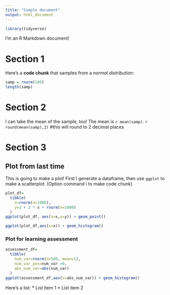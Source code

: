```yaml
---
title: "Simple document"
output: html_document
---
```

```r
library(tidyverse)
```


I'm an R Markdown document! 

# Section 1

Here's a **code chunk** that samples from 
a _normal distribution_:

```r
samp = rnorm(100)
length(samp)
```

# Section 2

I can take the mean of the sample, too!
The mean is `r mean(samp)`.
`r round(mean(samp),2)` #this will round to 2 decimal places

# Section 3

## Plot from last time

This is going to make a plot! First I generate a dataframe, then use `ggplot` to make a scatterplot.
(Option command i to make code chunk)

```r
plot_df=
  tibble(
    x=rnorm(n=1000),
    y=1 + 2 * x + rnorm(n=1000)
  )
ggplot(plot_df, aes(x=x,y=y)) + geom_point()
```
```r
ggplot(plot_df,aes(x=x)) + geom_histogram()
```

### Plot for learning assessment

```r
assessment_df=
  tibble(
    num_var=rnorm(n=500, mean=1),
    num_var_pos=num_var >0,
    abs_num_var=abs(num_var)
  )
ggplot(assessment_df,aes(x=abs_num_var)) + geom_histogram()
```

Here's a list:
* List item 1
* List item 2